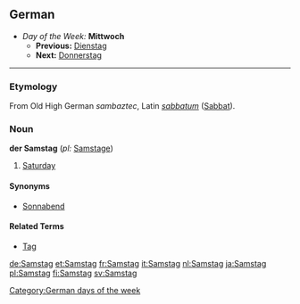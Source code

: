 ==German==
*''Day of the Week:'' '''Mittwoch'''
**'''Previous:''' [[Dienstag]]
**'''Next:''' [[Donnerstag]]
----
===Etymology===
From Old High German ''sambaztec'', Latin ''[[sabbatum]]'' ([[Sabbat]]).

===Noun===
'''der Samstag''' (''pl:'' [[Samstage]])

#[[Saturday]]

====Synonyms====
*[[Sonnabend]]

====Related Terms====
*[[Tag]]

[[Category:German days of the week]]

[[de:Samstag]]
[[et:Samstag]]
[[fr:Samstag]]
[[it:Samstag]]
[[nl:Samstag]]
[[ja:Samstag]]
[[pl:Samstag]]
[[fi:Samstag]]
[[sv:Samstag]]